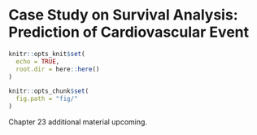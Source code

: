 # Case Study on Survival Analysis: Prediction of Cardiovascular Event {#case-study-cardiovascular}

```r
knitr::opts_knit$set(
  echo = TRUE,
  root.dir = here::here()
)

knitr::opts_chunk$set(
  fig.path = "fig/"
)
```

Chapter 23 additional material upcoming.
